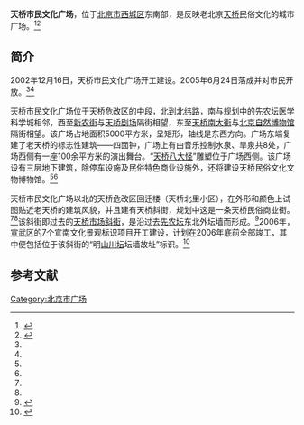 {{Coord|39.882988|116.397988|type:landmark_region:CN-11_source:GoogleMaps|display=title}}
'''天桥市民文化广场'''，位于[[北京市|北京市]][[西城区|西城区]]东南部，是反映老北京[[北京天桥|天桥]]民俗文化的城市广场。<ref name=dfw>{{Cite web |url=http://news.eastday.com/epublish/gb/paper148/20021216/class014800003/hwz844534.htm |title=北京天桥市民广场开工 天桥8大怪雕塑将落户，东方网，2002年12月16日 |access-date=2013年12月29日 |archive-date=2016年3月5日 |archive-url=https://web.archive.org/web/20160305074625/http://news.eastday.com/epublish/gb/paper148/20021216/class014800003/hwz844534.htm |dead-url=no }}</ref><ref name=txxw>{{Cite web |url=http://news.qq.com/a/20050625/000300.htm |title=北京天桥市民文化广场落成 天桥八大怪集体亮相，腾讯，2005年06月25日 |access-date=2013年12月29日 |archive-date=2013年12月30日 |archive-url=https://web.archive.org/web/20131230232244/http://news.qq.com/a/20050625/000300.htm |dead-url=no }}</ref>

==简介==
2002年12月16日，天桥市民文化广场开工建设。2005年6月24日落成并对市民开放。<ref name=dfw/><ref name=txxw/>

天桥市民文化广场位于天桥危改区的中段，北到[[北纬路_(北京)|北纬路]]，南与规划中的先农坛医学科学城相邻，西至[[新农街_(北京)|新农街]]与[[天桥剧场|天桥剧场]]隔街相望，东至[[天桥南大街|天桥南大街]]与[[北京自然博物馆|北京自然博物馆]]隔街相望。该广场占地面积5000平方米，呈矩形，轴线是东西方向。广场东端复建了老天桥的标志性建筑——四面钟，广场上有由音乐控制水泉、旱泉共8处，广场西侧有一座100余平方米的演出舞台。“[[天桥八大怪|天桥八大怪]]”雕塑位于广场西侧。该广场设有三层地下建筑，除停车设施及民俗特色商业设施外，还将建设天桥民俗文化文物博物馆。<ref name=dfw/><ref name=txxw/>

天桥市民文化广场以北的天桥危改区回迁楼（天桥北里小区），在外形和颜色上试图贴近老天桥的建筑风貌，并且建有天桥斜街，规划中这是一条天桥民俗商业街。<ref name=dfw/><ref name=txxw/>该斜街即过去的[[天桥市场斜街|天桥市场斜街]]，是沿过去[[先农坛|先农坛]]东北外坛墙而形成。<ref>{{Cite web |url=http://www.bjdclib.com/subdb/laneculture/lane/200907/t20090721_11213.html |title=天桥市场斜街，东华流韵，于2013-12-29查阅 |access-date=2013-12-29 |archive-date=2016-03-04 |archive-url=https://web.archive.org/web/20160304202144/http://www.bjdclib.com/subdb/laneculture/lane/200907/t20090721_11213.html |dead-url=no }}</ref>2006年，[[宣武区|宣武区]]的7个宣南文化景观标识项目开工建设，计划在2006年底前全部竣工，其中便包括位于该斜街的“明[[先农坛|山川坛]]坛墙故址”标识。<ref>{{Cite web |url=http://epaper.jinghua.cn/html/2006-08/29/content_62828.htm |title=宣南7文化景观标识开工，京华网，2006-08-29 |access-date=2013-12-29 |archive-date=2013-12-30 |archive-url=https://web.archive.org/web/20131230231905/http://epaper.jinghua.cn/html/2006-08/29/content_62828.htm |dead-url=yes }}</ref>

==参考文献==
{{reflist}}

[[Category:北京市广场|Category:北京市广场]]